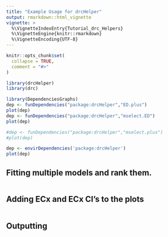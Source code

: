 ```yaml
---
title: "Example Usage for drcHelper"
output: rmarkdown::html_vignette
vignette: >
  %\VignetteIndexEntry{Tutorial_drc_Helpers}
  %\VignetteEngine{knitr::rmarkdown}
  %\VignetteEncoding{UTF-8}
---
```


```r
knitr::opts_chunk$set(
  collapse = TRUE,
  comment = "#>"
)
```

```r
library(drcHelper)
library(drc)

```


```r
library(DependenciesGraphs)
dep <- funDependencies("package:drcHelper","ED.plus")
plot(dep)
dep <- funDependencies("package:drcHelper","mselect.ED")
plot(dep)

#dep <- funDependencies("package:drcHelper","mselect.plus")
#plot(dep)

dep <- envirDependencies('package:drcHelper')
plot(dep)
```

## Fitting multiple models and rank them.


```r

```



## Adding ECx and ECx CI's to the plots

```r

```


## Outputting 
